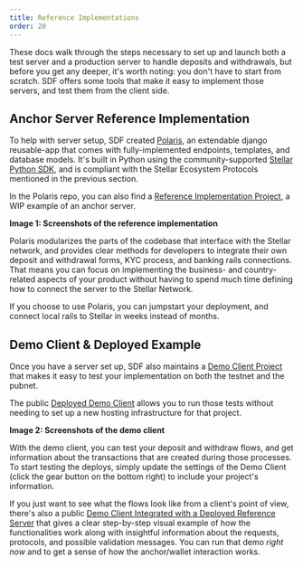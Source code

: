 ```yaml
---
title: Reference Implementations
order: 20
---
```


These docs walk through the steps necessary to set up and launch both a test server and a production server to handle deposits and withdrawals, but before you get any deeper, it's worth noting: you don't have to start from scratch.  SDF offers some tools that make it easy to implement those servers, and test them from the client side.   

## Anchor Server Reference Implementation

To help with server setup, SDF created [Polaris](link), an extendable django reusable-app that comes with fully-implemented endpoints, templates, and database models. It's built in Python using the community-supported [Stellar Python SDK](link), and is compliant with the Stellar Ecosystem Protocols mentioned in the previous section.
 
In the Polaris repo, you can also find a [Reference Implementation Project](link), a WIP example of an anchor server.
 
**Image 1: Screenshots of the reference implementation**

Polaris modularizes the parts of the codebase that interface with the Stellar network, and provides clear methods for developers to integrate their own deposit and withdrawal forms, KYC process, and banking rails connections. That means you can focus on implementing the business- and country-related aspects of your product without having to spend much time defining how to connect the server to the Stellar Network.

If you choose to use Polaris, you can jumpstart your deployment, and connect local rails to Stellar in weeks instead of months. 

## Demo Client & Deployed Example

Once you have a server set up, SDF also maintains a [Demo Client Project](link) that makes it easy to test your implementation on both the testnet and the pubnet. 

The public [Deployed Demo Client](link) allows you to run those tests without needing to set up a new hosting infrastructure for that project.

**Image 2: Screenshots of the demo client**

With the demo client, you can test your deposit and withdraw flows, and get information about the transactions that are created during those processes. To start testing the deploys, simply update the settings of the Demo Client (click the gear button on the bottom right) to include your project's information.

If you just want to see what the flows look like from a client's point of view, there's also a public [Demo Client Integrated with a Deployed Reference Server](link) that gives a clear step-by-step visual example of how the functionalities work along with insightful information about the requests, protocols, and possible validation messages.  You can run that demo *right now* and to get a sense of how the anchor/wallet interaction works.   
